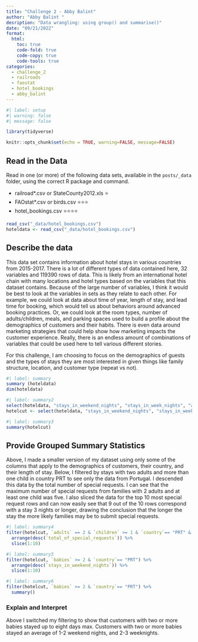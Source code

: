 ```yaml
---
title: "Challenge 2 - Abby Balint"
author: "Abby Balint "
desription: "Data wrangling: using group() and summarise()"
date: "09/21/2022"
format:
  html:
    toc: true
    code-fold: true
    code-copy: true
    code-tools: true
categories:
  - challenge_2
  - railroads
  - faostat
  - hotel_bookings
  - abby_balint
---
```


```r
#| label: setup
#| warning: false
#| message: false

library(tidyverse)

knitr::opts_chunk$set(echo = TRUE, warning=FALSE, message=FALSE)
```

## Read in the Data

Read in one (or more) of the following data sets, available in the `posts/_data` folder, using the correct R package and command.

-   railroad\*.csv or StateCounty2012.xls ⭐
-   FAOstat\*.csv or birds.csv ⭐⭐⭐
-   hotel_bookings.csv ⭐⭐⭐⭐

```r
read_csv("_data/hotel_bookings.csv")
hoteldata <- read_csv("_data/hotel_bookings.csv")
```


## Describe the data

This data set contains information about hotel stays in various countries from 2015-2017. There is a lot of different types of data contained here, 32 variables and 119390 rows of data. This is likely from an international hotel chain with many locations and hotel types based on the variables that this dataset contains. Because of the large number of variables, I think it would be best to look at the variables in sets as they relate to each other. For example, we could look at data about time of year, length of stay, and lead time for booking, which would tell us about behaviors around advanced booking practices. Or, we could look at the room types, number of adults/children, meals, and parking spaces used to build a profile about the demographics of customers and their habits. There is even data around marketing strategies that could help show how marketing impacts the customer experience. Really, there is an endless amount of combinations of variables that could be used here to tell various different stories.

For this challenge, I am choosing to focus on the demographics of guests and the types of stays they are most interested in given things like family structure, location, and customer type (repeat vs not).

```r
#| label: summary
summary (hoteldata)
dim(hoteldata)
```
```r
#| label: summary2
select(hoteldata, "stays_in_weekend_nights", "stays_in_week_nights", "adults", "children", "babies", "country", "total_of_special_requests")
hotelcut <- select(hoteldata, "stays_in_weekend_nights", "stays_in_week_nights", "adults", "children", "babies", "country", "total_of_special_requests")
```
```r
#| label: summary3
summary(hotelcut)
```

## Provide Grouped Summary Statistics


Above, I made a smaller version of my dataset using only some of the columns that apply to the demographics of customers, their country, and their length of stay.
Below, I filtered by stays with two adults and more than one child in country PRT to see only the data from Portugal. I descended this data by the total number of special requests. I can see that the maximum number of special requests from families with 2 adults and at least one child was five.
I also sliced the data for the top 10 most special request rows and can now easily see that 9 out of the 10 rows correspond with a stay 3 nights or longer, drawing the conclusion that the longer the stay the more likely families may be to submit special requests.

```r
#| label: summary4
filter(hotelcut, `adults` == 2 & `children` >= 1 & `country`== "PRT" & `stays_in_weekend_nights` >= 1) %>%
  arrange(desc(`total_of_special_requests`)) %>%
  slice(1:10)

```
```r
#| label: summary5
filter(hotelcut, `babies` >= 2 & `country`== "PRT") %>%
  arrange(desc(`stays_in_weekend_nights`)) %>%
  slice(1:10)
```
```r
#| label: summary6
filter(hotelcut, `babies` >= 2 & `country`== "PRT") %>%
  summary()
```


### Explain and Interpret

Above I switched my filtering to show that customers with two or more babies stayed up to eight days max. Customers with two or more babies stayed an average of 1-2 weekend nights, and 2-3 weeknights.
